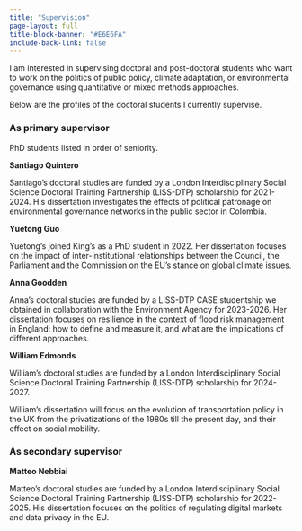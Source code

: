 ```yaml
---
title: "Supervision"
page-layout: full
title-block-banner: "#E6E6FA"
include-back-link: false
---
```


I am interested in supervising doctoral and post-doctoral students who want to work on the politics of public policy, climate adaptation, or environmental governance using quantitative or mixed methods approaches.  

Below are the profiles of the doctoral students I currently supervise.

::: panel-tabset
### As primary supervisor

PhD students listed in order of seniority. 

**Santiago Quintero**

Santiago's doctoral studies are funded by a London Interdisciplinary Social Science Doctoral Training Partnership (LISS-DTP) scholarship for 2021-2024. His dissertation investigates the effects of political patronage on environmental governance networks in the public sector in Colombia.

**Yuetong Guo**

Yuetong's joined King's as a PhD student in 2022. Her dissertation focuses on the impact of inter-institutional relationships between the Council, the Parliament and the Commission on the EU's stance on global climate issues. 

**Anna Goodden**

Anna's doctoral studies are funded by a LISS-DTP CASE studentship we obtained in collaboration with the Environment Agency for 2023-2026. Her dissertation focuses on resilience in the context of flood risk management in England: how to define and measure it, and what are the implications of different approaches.

**William Edmonds**

William's doctoral studies are funded by a London Interdisciplinary Social Science Doctoral Training Partnership (LISS-DTP) scholarship for 2024-2027.

William's dissertation will focus on the evolution of transportation policy in the UK from the privatizations of the 1980s till the present day, and their effect on social mobility.


### As secondary supervisor


**Matteo Nebbiai**

Matteo's doctoral studies are funded by a London Interdisciplinary Social Science Doctoral Training Partnership (LISS-DTP) scholarship for 2022-2025. His dissertation focuses on the politics of regulating digital markets and data privacy in the EU.

:::